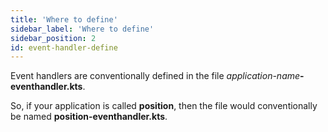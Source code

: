 ```yaml
---
title: 'Where to define'
sidebar_label: 'Where to define'
sidebar_position: 2
id: event-handler-define
---
```






Event handlers are conventionally defined in the file _application-name_**-eventhandler.kts**. 

So, if your application is called **position**, then the file would conventionally be named **position-eventhandler.kts**.

